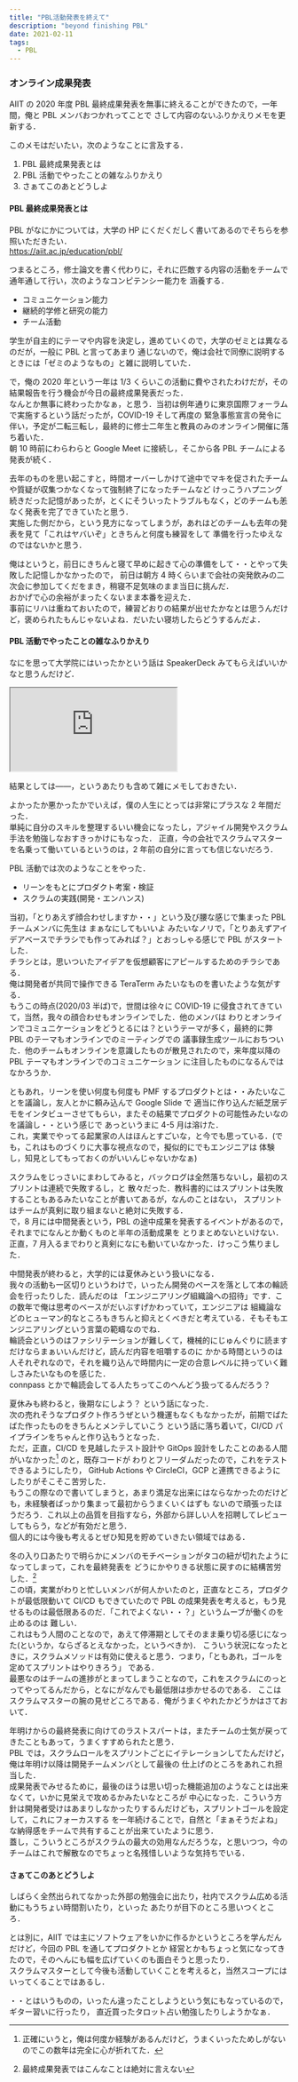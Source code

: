 ```yaml
---
title: "PBL活動発表を終えて"
description: "beyond finishing PBL"
date: 2021-02-11
tags:
  - PBL
---
```


### オンライン成果発表

AIIT の 2020 年度 PBL 最終成果発表を無事に終えることができたので，一年間，俺と PBL メンバおつかれってことで
さして内容のないふりかえりメモを更新する．

このメモはだいたい，次のようなことに言及する．
1. PBL 最終成果発表とは
2. PBL 活動でやったことの雑なふりかえり
3. さぁてこのあとどうしよ

#### PBL 最終成果発表とは

PBL がなにかについては，大学の HP にくだくだしく書いてあるのでそちらを参照いただきたい．  
https://aiit.ac.jp/education/pbl/

つまるところ，修士論文を書く代わりに，それに匹敵する内容の活動をチームで通年通して行い，次のようなコンピテンシー能力を
涵養する．  
* コミュニケーション能力
* 継続的学修と研究の能力
* チーム活動

学生が自主的にテーマや内容を決定し，進めていくので，大学のゼミとは異なるのだが，一般に PBL と言ってあまり
通じないので，俺は会社で同僚に説明するときには「ゼミのようなもの」と雑に説明していた．

で，俺の 2020 年という一年は 1/3 くらいこの活動に費やされたわけだが，その結果報告を行う機会が今日の最終成果発表だった．  
なんとか無事に終わったかなぁ，と思う．当初は例年通りに東京国際フォーラムで実施するという話だったが，COVID-19 そして再度の
緊急事態宣言の発令に伴い，予定が二転三転し，最終的に修士二年生と教員のみのオンライン開催に落ち着いた．  
朝 10 時前にわらわらと Google Meet に接続し，そこから各 PBL チームによる発表が続く．

去年のものを思い起こすと，時間オーバーしかけて途中でマキを促されたチームや質疑が収集つかなくなって強制終了になったチームなど
けっこうハプニング続きだった記憶があったが，とくにそういったトラブルもなく，どのチームも恙なく発表を完了できていたと思う．  
実施した側だから，という見方になってしまうが，あれはどのチームも去年の発表を見て「これはヤバいぞ」ときちんと何度も練習をして
準備を行ったゆえなのではないかと思う．

俺はというと，前日にきちんと寝て早めに起きて心の準備をして・・とやって失敗した記憶しかなかったので，
前日は朝方 4 時くらいまで会社の突発飲みの二次会に参加してくだをまき，稍寝不足気味のまま当日に挑んだ．  
おかげで心の余裕がまったくないまま本番を迎えた．  
事前にリハは重ねておいたので，練習どおりの結果が出せたかなとは思うんだけど，褒められたもんじゃないよね．だいたい寝坊したらどうするんだよ．


#### PBL 活動でやったことの雑なふりかえり

なにを思って大学院にはいったかという話は SpeakerDeck みてもらえばいいかなと思うんだけど．

<div style={{left: 0, width: '100%', height: 0, position: 'relative', paddingBottom: '56.1972%'}}><iframe src="https://speakerdeck.com/player/2cdffd921f0447ada47fbcde95fc61e3" style={{border: 0, top: 0, left: 0, width: '100%', height: '100%', position: 'absolute'}} allowfullscreen scrolling="no" allow="encrypted-media"></iframe></div>

結果としては――，というあたりも含めて雑にメモしておきたい．

よかったか悪かったかでいえば，僕の人生にとっては非常にプラスな 2 年間だった．  
単純に自分のスキルを整理するいい機会になったし，アジャイル開発やスクラム手法を勉強しなおすきっかけにもなった．
正直，今の会社でスクラムマスターを名乗って働いているというのは，2 年前の自分に言っても信じないだろう．

PBL 活動では次のようなことをやった．
* リーンをもとにプロダクト考案・検証
* スクラムの実践(開発・エンハンス)

当初，「とりあえず顔合わせしますか・・」という及び腰な感じで集まった PBL チームメンバに先生は
まぁなにしてもいいよ みたいなノリで，「とりあえずアイデアベースでチラシでも作ってみれば？」とおっしゃる感じで PBL がスタートした．  
チラシとは，思いついたアイデアを仮想顧客にアピールするためのチラシである．  
俺は開発者が共同で操作できる TeraTerm みたいなものを書いたような気がする．  
もうこの時点(2020/03 半ば)で，世間は徐々に COVID-19 に侵食されてきていて，当然，我々の顔合わせもオンラインでした．他のメンバは
わりとオンラインでコミュニケーションをどうとるには？というテーマが多く，最終的に弊 PBL のテーマもオンラインでのミーティングでの
議事録生成ツールにおちついた．他のチームもオンラインを意識したものが散見されたので，来年度以降の PBL テーマもオンラインでのコミュニケーション
に注目したものになるんではなかろうか．

ともあれ，リーンを使い何度も何度も PMF するプロダクトとは・・みたいなことを議論し，友人とかに頼み込んで Google Slide で
適当に作り込んだ紙芝居デモをインタビューさせてもらい，またその結果でプロダクトの可能性みたいなのを議論し・・という感じで
あっというまに 4-5 月は溶けた．  
これ，実業でやってる起業家の人はほんとすごいな，と今でも思っている．(でも，これはものづくりに大事な視点なので，擬似的にでもエンジニアは
体験し，知見としてもっておくのがいいんじゃないかなぁ)

スクラムをじっさいにまわしてみると，バックログは全然落ちないし，最初のスプリントは連続で失敗するし，と
散々だった．教科書的にはスプリントは失敗することもあるみたいなことが書いてあるが，なんのことはない，
スプリントはチームが真剣に取り組まないと絶対に失敗する．  
で，8 月には中間発表という，PBL の途中成果を発表するイベントがあるので，それまでになんとか動くものと半年の活動成果を
とりまとめないといけない．正直，7 月入るまでわりと真剣になにも動いていなかった．けっこう焦りました．

中間発表が終わると，大学的には夏休みという扱いになる．  
我々の活動も一区切りというわけで，いったん開発のペースを落として本の輪読会を行ったりした．読んだのは
「エンジニアリング組織論への招待」です．この数年で俺は思考のベースがだいぶすげかわっていて，エンジニアは
組織論などのヒューマン的なところもきちんと抑えとくべきだと考えている．そもそもエンジニアリングという言葉の範疇なのでね．  
輪読会というのはファシリテーションが難しくて，機械的にじゅんぐりに読ますだけならまぁいいんだけど，読んだ内容を咀嚼するのに
かかる時間というのは人それぞれなので，それを織り込んで時間内に一定の合意レベルに持っていく難しさみたいなものを感じた．  
connpass とかで輪読会してる人たちってこのへんどう扱ってるんだろう？

夏休みも終わると，後期なにしよう？ という話になった．  
次の売れそうなプロダクト作ろうぜという機運もなくもなかったが，前期でばたばた作ったものをきちんとメンテしていこう
という話に落ち着いて，CI/CD パイプラインをちゃんと作り込もうとなった．  
ただ，正直，CI/CD を見越したテスト設計や GitOps 設計をしたことのある人間がいなかった[^1] のと，既存コードが
わりとフリーダムだったので，これをテストできるようにしたり， GitHub Actions や CircleCI，GCP と連携できるように
したりがそこそこ苦労した．  
もうこの際なので書いてしまうと，あまり満足な出来にはならなかったのだけども，未経験者ばっかり集まって最初からうまくいくはずも
ないので頑張ったほうだろう．これ以上の品質を目指すなら，外部から詳しい人を招聘してレビューしてもらう，などが有効だと思う．  
個人的には今後も考えるとぜひ知見を貯めていきたい領域ではある．

冬の入り口あたりで明らかにメンバのモチベーションがタコの紐が切れたようになってしまって，これを最終発表を
どうにかやりきる状態に戻すのに結構苦労した．[^2]  
この頃，実業がわりと忙しいメンバが何人かいたのと，正直なところ，プロダクトが最低限動いて CI/CD もできていたので
PBL の成果発表を考えると，もう見せるものは最低限あるのだ．「これでよくない・・？」というムーブが働くのを止めるのは
難しい．  
これはもう人間のことなので，あえて停滞期としてそのまま乗り切る感じになった(というか，ならざるとえなかった，というべきか)．
こういう状況になったときに，スクラムメソッドは有効に使えると思う．つまり，「ともあれ，ゴールを定めてスプリントはやりきろう」
である．  
最悪なのはチームの進捗がとまってしまうことなので，これをスクラムにのっとってやってるんだから，となにがなんでも最低限は歩かせるのである．
ここはスクラムマスターの腕の見せどころである．俺がうまくやれたかどうかはさておいて．

年明けからの最終発表に向けてのラストスパートは，またチームの士気が戻ってきたこともあって，うまくすすめられたと思う．  
PBL では，スクラムロールをスプリントごとにイテレーションしてたんだけど，俺は年明け以降は開発チームメンバとして最後の
仕上げのところをあれこれ担当した．  
成果発表でみせるために，最後のほうは思い切った機能追加のようなことは出来なくて，いかに見栄えで攻めるかみたいなところが
中心になった．こういう方針は開発者受けはあまりしなかったりするんだけども，スプリントゴールを設定して，これにフォーカスする
を一年続けることで，自然と「まぁそうだよね」な納得感をチームで共有することが出来ていたように思う．  
蓋し，こういうところがスクラムの最大の効用なんだろうな，と思いつつ，今のチームはこれで解散なのでちょっと名残惜しいような気持ちでいる．


#### さぁてこのあとどうしよ

しばらく全然出られてなかった外部の勉強会に出たり，社内でスクラム広める活動にもうちょい時間割いたり，といった
あたりが目下のところ思いつくところ．

とは別に，AIIT では主にソフトウェアをいかに作るかというところを学んだんだけど，今回の PBL を通してプロダクトとか
経営とかもちょっと気になってきたので，そのへんにも幅を広げていくのも面白そうと思ったり．  
スクラムマスターとして今後も活動していくことを考えると，当然スコープにはいってくることではあるし．


・・とはいうものの，いったん違ったことしようという気にもなっているので，ギター習いに行ったり，
直近買ったタロット占い勉強したりしようかなぁ．



[^1]: 正確にいうと，俺は何度か経験があるんだけど，うまくいったためしがないのでこの数年は完全に心が折れてた．

[^2]: 最終成果発表ではこんなことは絶対に言えない

